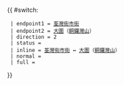 {{ #switch: {{{format|}}}
  | endpoint1 = [[荃灣街市街]]
  | endpoint2 = [[大圍]]（[[銅鑼灣山]]）
  | direction = 2
  | status = 
  | inline = [[荃灣街市街]] ↔ [[大圍]]（[[銅鑼灣山]]）
  | normal =
  | full =
}}
